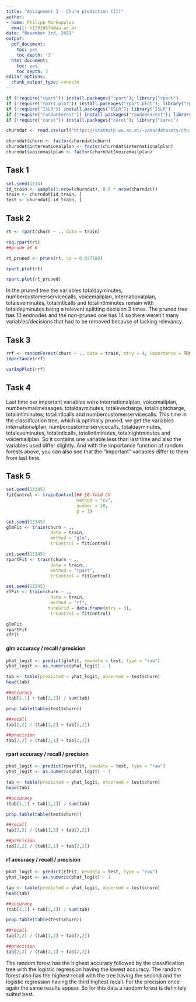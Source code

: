 ```yaml
---
title: "Assignment 3 - Churn prediction (II)"
author:
- name: Philipp Markopulos
  email: h12030674@wu.ac.at
date: "November 3rd, 2021"
output:
  pdf_document:
    toc: yes
    toc_depth: '3'
  html_document:
    toc: yes
    toc_depth: 3
editor_options:
  chunk_output_type: console
---
```


```r
if (!require("rpart")) install.packages("rpart"); library("rpart")
if (!require("rpart.plot")) install.packages("rpart.plot"); library("rpart.plot")
if (!require("ISLR")) install.packages("ISLR"); library("ISLR")
if (!require("randomForest")) install.packages("randomForest"); library("randomForest")
if (!require("caret")) install.packages("caret"); library("caret")
```

```r
churndat <- read.csv(url("https://statmath.wu.ac.at/~vana/datasets/churn.csv"))
```

```r
churndat$churn <- factor(churndat$churn)
churndat$internationalplan <- factor(churndat$internationalplan)
churndat$voicemailplan <- factor(churndat$voicemailplan)
```

## Task 1
```r
set.seed(1234)
id_train <- sample(1:nrow(churndat), 0.8 * nrow(churndat))
train <- churndat[id_train, ]
test <- churndat[-id_train, ]
```

## Task 2

```r
rt <- rpart(churn ~ ., data = train)
```

```r
rsq.rpart(rt)
##prune at 6
```
```r
rt_pruned <- prune(rt, cp = 0.027580)
```

```r
rpart.plot(rt)
```


```r
rpart.plot(rt_pruned)
```
In the pruned tree the variables totaldayminutes, numbercustomerservicecalls, voicemailplan, internationalplan, totaleveminutes, totalintlcalls and totalintlminutes remain with totaldayminutes being a relevent splitting decision 3 times.
The pruned tree has 10 endnodes and the non-pruned one has 14 so there weren't many variables/decisions that had to be removed because of lacking relevancy.

## Task 3

```r
rrf <- randomForest(churn ~ ., data = train, mtry = 4, importance = TRUE)
importance(rrf)
```
```r
varImpPlot(rrf)
```


## Task 4

Last time our important variables were internationalplan, voicemailplan, numbervmailmessages, totaldayminutes, totalevecharge, totalnightcharge, totalintlminutes, totalintlcalls and numbercustomerservicecalls. 
This time in the classification tree, which is optimally pruned, we get the variables internationalplan, numbercustomerservicecalls, totaldayminutes, totaleveminutes, totalintlcalls, totalintlminutes, totalnightminutes and voicemailplan. So it contains one variable less than last time and also the variables used differ slightly. And with the importance function of random forests above, you can also see that the "important" variables differ to them from last time.

## Task 5

```r
set.seed(12345)
fitControl <- trainControl(## 10-fold CV
                           method = "cv",
                           number = 10,
                           p = 1)

set.seed(12345)
glmFit <- train(churn ~ ., 
                 data = train, 
                 method = "glm", 
                 trControl = fitControl)

set.seed(12345)
rpartFit <- train(churn ~ ., 
                 data = train, 
                 method = "rpart", 
                 trControl = fitControl)

set.seed(12345)
rfFit <- train(churn ~ ., 
                 data = train, 
                 method = "rf",
                tuneGrid = data.frame(mtry = 3),
                 trControl = fitControl)

```

```r

glmFit
rpartFit
rfFit
```

#### glm accuracy / recall / precision

```r

phat_logit <- predict(glmFit, newdata = test, type = "raw")
yhat_logit <- as.numeric(phat_logit) - 1

tab <- table(predicted = yhat_logit, observed = test$churn)
head(tab)

##accuracy
(tab[1,1] + tab[2,2]) / sum(tab)

prop.table(table(test$churn))

##recall
tab[2,2] / (tab[1,2] + tab[2,2])

##precision
tab[2,2] / (tab[2,1] + tab[2,2])
```

#### rpart accuracy / recall / precision

```r

phat_logit <- predict(rpartFit, newdata = test, type = "raw")
yhat_logit <- as.numeric(phat_logit) - 1

tab <- table(predicted = yhat_logit, observed = test$churn)
head(tab)

##accuracy
(tab[1,1] + tab[2,2]) / sum(tab)

prop.table(table(test$churn))

##recall
tab[2,2] / (tab[1,2] + tab[2,2])

##precision
tab[2,2] / (tab[2,1] + tab[2,2])
```

#### rf accuracy / recall / precision

```r

phat_logit <- predict(rfFit, newdata = test, type = "raw")
yhat_logit <- as.numeric(phat_logit) - 1

tab <- table(predicted = yhat_logit, observed = test$churn)
head(tab)

##accuracy
(tab[1,1] + tab[2,2]) / sum(tab)

prop.table(table(test$churn))

##recall
tab[2,2] / (tab[1,2] + tab[2,2])

##precision
tab[2,2] / (tab[2,1] + tab[2,2])
```

The random forest has the highest accuracy followed by the classification tree with the logistic regression having the lowest accuracy.
The random forest also has the highest recall with the tree having the second and the logistic regression having the third highest recall.
For the precision once again the same results appear.
So for this data a random forest is definitely suited best.